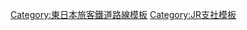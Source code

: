 {{Navbox
|name=東日本旅客鐵道橫濱支社
|state=collapsed
|title=[[File:JR logo (east).svg|25px]] {{link-ja|東日本旅客鐵道橫濱支社|東日本旅客鉄道横浜支社}}
|titlestyle = border-left:solid 3em green; border-right:solid 3em green; background-color:#ddd;
|group1 = 路線
|list1 = [[東海道本線]]（[[東海道線 (JR東日本)|東海道線]] - [[京濱東北線]] - [[湘南新宿線]]） - [[橫須賀線]]（[[湘南新宿線]]） - [[南武線]] - <!--[[武藏野線]]只限貨物線區間 - --->[[鶴見線]] - [[橫濱線]] - [[根岸線]] - [[相模線]] - [[伊東線]]
|group2 = 車輛基地
|list2 = {{link-ja|中原電車區|中原電車区}} - {{link-ja|鎌倉車輛中心|鎌倉車両センター}} - {{link-ja|國府津車輛中心|国府津車両センター}}
}}<noinclude>
[[Category:東日本旅客鐵道路線模板]]
[[Category:JR支社模板]]
</noinclude>